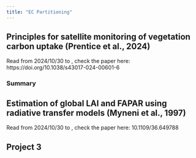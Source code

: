 ```yaml
---
title: "EC Partitioning"
---
```


## Principles for satellite monitoring of vegetation carbon uptake (Prentice et al., 2024)
Read from 2024/10/30 to , check the paper here: https://doi.org/10.1038/s43017-024-00601-6

### Summary


## Estimation of global LAI and FAPAR using radiative transfer models (Myneni et al., 1997)
Read from 2024/10/30 to , check the paper here: 10.1109/36.649788


## Project 3